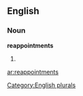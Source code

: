 
==English==

===Noun===
'''reappointments'''

# {{plural of|[[reappointment]]}}

[[Category:English plurals]]

[[ar:reappointments]]
